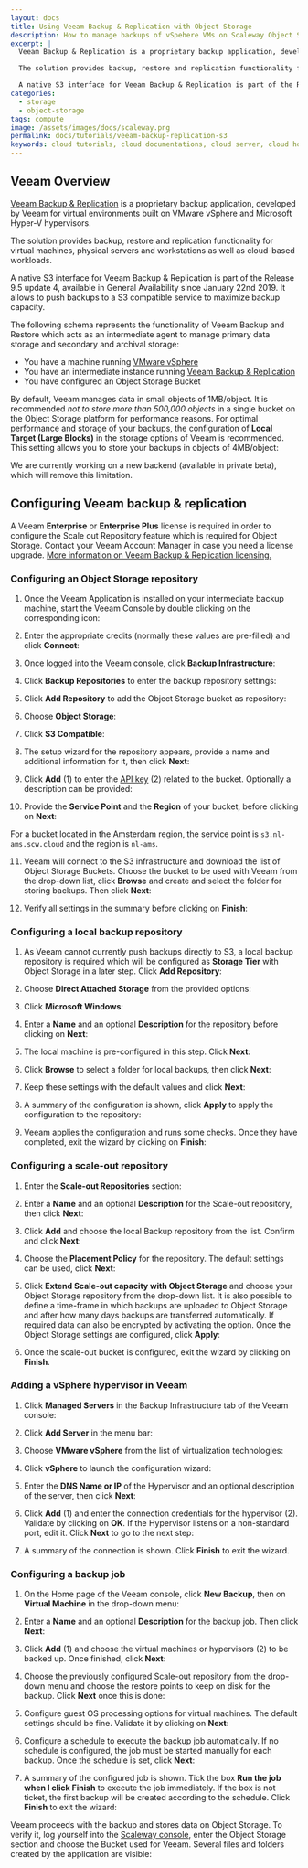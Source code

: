 ```yaml
---
layout: docs
title: Using Veeam Backup & Replication with Object Storage
description: How to manage backups of vSpehere VMs on Scaleway Object Storage with Veeam Backup & Replication
excerpt: |
  Veeam Backup & Replication is a proprietary backup application, developed by Veeam for virtual environments built on VMware vSphere and Microsoft Hyper-V hypervisors.

  The solution provides backup, restore and replication functionality for virtual machines, physical servers and workstations as well as cloud-based workloads.

  A native S3 interface for Veeam Backup & Replication is part of the Release 9.5 update 4, available in General Availability since January 22nd 2019. It allows to push backups to a S3 compatible service to maximize backup capacity.
categories: 
  - storage
  - object-storage
tags: compute
image: /assets/images/docs/scaleway.png
permalink: docs/tutorials/veeam-backup-replication-s3
keywords: cloud tutorials, cloud documentations, cloud server, cloud hosting, ubuntu server, debian server, linux server, IAAS, baremetal, scalability, ARM, physical server, dedicated server, physicalization, server, backup, veeam, vmware, exsi
---
```



## Veeam Overview

[Veeam Backup & Replication](https://www.veeam.com/vm-backup-recovery-replication-software.html) is a proprietary backup application, developed by Veeam for virtual environments built on VMware vSphere and Microsoft Hyper-V hypervisors.

The solution provides backup, restore and replication functionality for virtual machines, physical servers and workstations as well as cloud-based workloads.

A native S3 interface for Veeam Backup & Replication is part of the Release 9.5 update 4, available in General Availability since January 22nd 2019. It allows to push backups to a S3 compatible service to maximize backup capacity.

The following schema represents the functionality of Veeam Backup and Restore which acts as an intermediate agent to manage primary data storage and secondary and archival storage:

<Lightbox src="scaleway-veeam-backup.png" alt="" />

<Message type="requirement">

- You have a machine running [VMware vSphere](https://www.vmware.com/products/vsphere.html)
- You have an intermediate instance running [Veeam Backup & Replication](https://www.veeam.com/vm-backup-recovery-replication-software.html)
- You have configured an Object Storage Bucket

</Message>

<Message type="tip">

By default, Veeam manages data in small objects of 1MB/object. It is recommended *not to store more than 500,000 objects* in a single bucket on the Object Storage platform for performance reasons. 
For optimal performance and storage of your backups, the configuration of **Local Target (Large Blocks)** in the storage options of Veeam is recommended. This setting allows you to store your backups in objects of 4MB/object:

<Lightbox src="scaleway-veeam-target.png" width="120" alt="" />

 We are currently working on a new backend (available in private beta), which will remove this limitation.

</Message>

## Configuring Veeam backup & replication

<Message type="important">

A Veeam **Enterprise** or **Enterprise Plus** license is required in order to configure the Scale out Repository feature which is required for Object Storage. Contact your Veeam Account Manager in case you need a license upgrade. [More information on Veeam Backup & Replication licensing.](https://www.veeam.com/products-edition-comparison.html)

</Message>

### Configuring an Object Storage repository

1. Once the Veeam Application is installed on your intermediate backup machine, start the Veeam Console by double clicking on the corresponding icon:

  <Lightbox src="scaleway-veeam-01.png" alt="" />

2. Enter the appropriate credits (normally these values are pre-filled) and click **Connect**:

  <Lightbox src="scaleway-veeam-02.png" alt="" />

3. Once logged into the Veeam console, click **Backup Infrastructure**:

  <Lightbox src="scaleway-veeam-backup-infrastructure.png" alt="" />

4. Click **Backup Repositories** to enter the backup repository settings:

  <Lightbox src="scaleway-veeam-03.png" alt="" />

5. Click **Add Repository** to add the Object Storage bucket as repository:

  <Lightbox src="scaleway-veeam-04.png" alt="" />

6. Choose **Object Storage**:

  <Lightbox src="scaleway-veeam-05.png" alt="" />

7. Click **S3 Compatible**:

  <Lightbox src="scaleway-veeam-06.png" alt="" />

8. The setup wizard for the repository appears, provide a name and additional information for it, then click **Next**:

  <Lightbox src="scaleway-veeam-07.png" alt="" />

9. Click **Add** (1) to enter the [API key](/console/my-project/how-to/generate-api-key/) (2) related to the bucket. Optionally a description can be provided:

  <Lightbox src="scaleway-veeam-08.png" alt="" />

10. Provide the **Service Point** and the **Region** of your bucket, before clicking on **Next**:

  <Lightbox src="scaleway-veeam-09.png" alt="" />

  <Message type="note">

  For a bucket located in the Amsterdam region, the service point is `s3.nl-ams.scw.cloud` and the region is `nl-ams`.

  </Message>

11. Veeam will connect to the S3 infrastructure and download the list of Object Storage Buckets. Choose the bucket to be used with Veeam from the drop-down list, click **Browse** and create and select the folder for storing backups. Then click **Next**:

  <Lightbox src="scaleway-veeam-10.png" alt="" />

  <Lightbox src="scaleway-veeam-11.png" alt="" />

12. Verify all settings in the summary before clicking on **Finish**:

  <Lightbox src="scaleway-veeam-12.png" alt="" />

### Configuring a local backup repository

1. As Veeam cannot currently push backups directly to S3, a local backup repository is required which will be configured as **Storage Tier** with Object Storage in a later step. Click **Add Repository**:

  <Lightbox src="scaleway-veeam-04.png" alt="" />

2. Choose **Direct Attached Storage** from the provided options:

  <Lightbox src="scaleway-veeam-13.png" alt="" />

3. Click **Microsoft Windows**:

  <Lightbox src="scaleway-veeam-14.png" alt="" />

4. Enter a **Name** and an optional **Description** for the repository before clicking on **Next**:

  <Lightbox src="scaleway-veeam-15.png" alt="" />

5. The local machine is pre-configured in this step. Click **Next**:

  <Lightbox src="scaleway-veeam-16.png" alt="" />

6. Click **Browse** to select a folder for local backups, then click **Next**:

  <Lightbox src="scaleway-veeam-17.png" alt="" />

7. Keep these settings with the default values and click **Next**:

  <Lightbox src="scaleway-veeam-18.png" alt="" />

8. A summary of the configuration is shown, click **Apply** to apply the configuration to the repository:

  <Lightbox src="scaleway-veeam-19.png" alt="" />

9. Veeam applies the configuration and runs some checks. Once they have completed, exit the wizard by clicking on **Finish**:

  <Lightbox src="scaleway-veeam-20.png" alt="" />

### Configuring a scale-out repository

1. Enter the **Scale-out Repositories** section:

  <Lightbox src="scaleway-veeam-21.png" alt="" />

2. Enter a **Name** and an optional **Description** for the Scale-out repository, then click **Next**:

  <Lightbox src="scaleway-veeam-22.png" alt="" />

3. Click **Add** and choose the local Backup repository from the list. Confirm and click **Next**:

  <Lightbox src="scaleway-veeam-23.png" alt="" />

4. Choose the **Placement Policy** for the repository. The default settings can be used, click **Next**:

  <Lightbox src="scaleway-veeam-24.png" alt="" />

5. Click **Extend Scale-out capacity with Object Storage** and choose your Object Storage repository from the drop-down list. It is also possible to define a time-frame in which backups are uploaded to Object Storage and after how many days backups are transferred automatically. If required data can also be encrypted by activating the option. Once the Object Storage settings are configured, click **Apply**:

  <Lightbox src="scaleway-veeam-25.png" alt="" />

6. Once the scale-out bucket is configured, exit the wizard by clicking on **Finish**.

  <Lightbox src="scaleway-veeam-26.png" alt="" />

### Adding a vSphere hypervisor in Veeam

1. Click **Managed Servers** in the Backup Infrastructure tab of the Veeam console:

  <Lightbox src="scaleway-veeam-27.png" alt="" />

2. Click **Add Server** in the menu bar:

  <Lightbox src="scaleway-veeam-28.png" alt="" />

3. Choose **VMware vSphere** from the list of virtualization technologies:

  <Lightbox src="scaleway-veeam-29.png" alt="" />

4. Click **vSphere** to launch the configuration wizard:

  <Lightbox src="scaleway-veeam-30.png" alt="" />

5. Enter the **DNS Name or IP** of the Hypervisor and an optional description of the server, then click **Next**:

  <Lightbox src="scaleway-veeam-31.png" alt="" />

6. Click **Add** (1) and enter the connection credentials for the hypervisor (2). Validate by clicking on **OK**. If the Hypervisor listens on a non-standard port, edit it. Click **Next** to go to the next step:

  <Lightbox src="scaleway-veeam-32.png" alt="" />

7. A summary of the connection is shown. Click **Finish** to exit the wizard.

### Configuring a backup job

1. On the Home page of the Veeam console, click **New Backup**, then on **Virtual Machine** in the drop-down menu:

  <Lightbox src="scaleway-veeam-33.png" alt="" />

  <Lightbox src="scaleway-veeam-34.png" alt="" />

2. Enter a **Name** and an optional **Description** for the backup job. Then click **Next**:

  <Lightbox src="scaleway-veeam-35.png" alt="" />

3. Click **Add** (1) and choose the virtual machines or hypervisors (2) to be backed up. Once finished, click **Next**:

  <Lightbox src="scaleway-veeam-36.png" alt="" />

4. Choose the previously configured Scale-out repository from the drop-down menu and choose the restore points to keep on disk for the backup. Click **Next** once this is done:

  <Lightbox src="scaleway-veeam-37.png" alt="" />

5. Configure guest OS processing options for virtual machines. The default settings should be fine. Validate it by clicking on **Next**:

  <Lightbox src="scaleway-veeam-38.png" alt="" />

6. Configure a schedule to execute the backup job automatically. If no schedule is configured, the job must be started manually for each backup. Once the schedule is set, click **Next**:

  <Lightbox src="scaleway-veeam-39.png" alt="" />

7. A summary of the configured job is shown. Tick the box **Run the job when I click Finish** to execute the job immediately. If the box is not ticket, the first backup will be created according to the schedule. Click **Finish** to exit the wizard:

  <Lightbox src="scaleway-veeam-40.png" alt="" />

Veeam proceeds with the backup and stores data on Object Storage. To verify it, log yourself into the [Scaleway console](https://console.scaleway.com), enter the Object Storage section and choose the Bucket used for Veeam. Several files and folders created by the application are visible:

<Lightbox src="scaleway-veeam-backup-files.png" alt="" />
